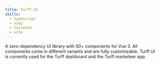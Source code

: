```yaml
---
title: Turff UI
skills:
  - typescript
  - vue3
  - tailwind
  - vite
---
```


A zero-dependency UI library with 50+ components for Vue 3. All components come in different variants and are fully customizable.
Turff UI is currently used for the Turff dashboard and the Turff marketeer app.

